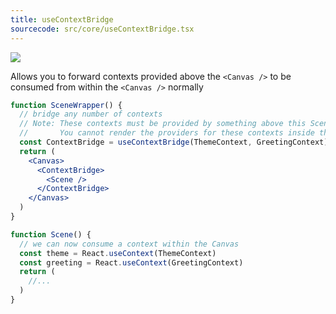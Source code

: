 ```yaml
---
title: useContextBridge
sourcecode: src/core/useContextBridge.tsx
---
```


[![](https://img.shields.io/badge/-storybook-%23ff69b4)](https://drei.pmnd.rs/?path=/story/misc-usecontextbridge--use-context-bridge-st)

Allows you to forward contexts provided above the `<Canvas />` to be consumed from within the `<Canvas />` normally

```jsx
function SceneWrapper() {
  // bridge any number of contexts
  // Note: These contexts must be provided by something above this SceneWrapper component
  //       You cannot render the providers for these contexts inside this component
  const ContextBridge = useContextBridge(ThemeContext, GreetingContext)
  return (
    <Canvas>
      <ContextBridge>
        <Scene />
      </ContextBridge>
    </Canvas>
  )
}

function Scene() {
  // we can now consume a context within the Canvas
  const theme = React.useContext(ThemeContext)
  const greeting = React.useContext(GreetingContext)
  return (
    //...
  )
}
```
